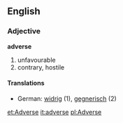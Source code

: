 ==English==
===Adjective===
'''adverse'''
#unfavourable
#contrary, hostile
====Translations====
*German: [[widrig]] (1), [[gegnerisch]] (2)

[[et:Adverse]]
[[it:adverse]]
[[pl:Adverse]]